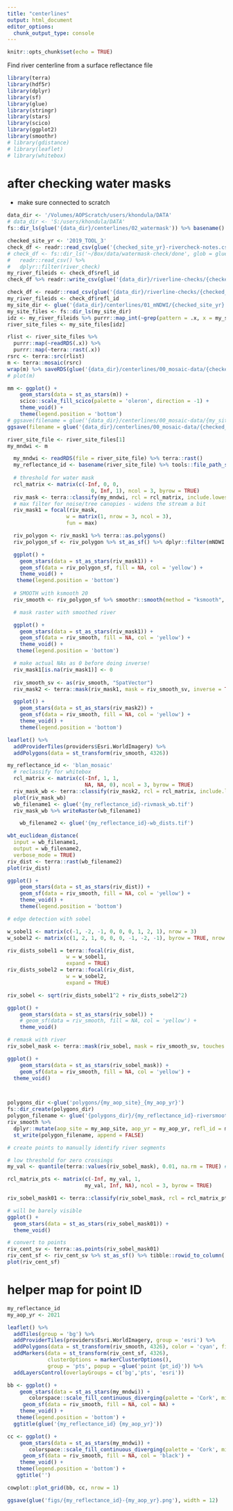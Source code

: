 ```yaml
---
title: "centerlines"
output: html_document
editor_options: 
  chunk_output_type: console
---
```


```r
knitr::opts_chunk$set(echo = TRUE)
```

Find river centerline from a surface reflectance file

```r
library(terra)
library(hdf5r)
library(dplyr)
library(sf)
library(glue)
library(stringr)
library(stars)
library(scico)
library(ggplot2)
library(smoothr)
# library(gdistance)
# library(leaflet)
# library(whitebox)

```


# after checking water masks

* make sure connected to scratch

```r
data_dir <- '/Volumes/AOPScratch/users/khondula/DATA'
# data_dir <- 'S:/users/khondula/DATA'
fs::dir_ls(glue('{data_dir}/centerlines/02_watermask')) %>% basename()
```

```r
checked_site_yr <- '2019_TOOL_3'
check_df <- readr::read_csv(glue('{checked_site_yr}-rivercheck-notes.csv')) %>% dplyr::filter(river_check)
# check_df <- fs::dir_ls('~/Box/data/watermask-check/done', glob = glue('*{my_site_yr}*')) %>%
#   readr::read_csv() %>%
#   dplyr::filter(river_check)
my_river_fileids <- check_df$refl_id
check_df %>% readr::write_csv(glue('{data_dir}/riverline-checks/{checked_site_yr}.csv'))
```

```r
check_df <- readr::read_csv(glue('{data_dir}/riverline-checks/{checked_site_yr}.csv'))
my_river_fileids <- check_df$refl_id
my_site_dir <- glue('{data_dir}/centerlines/01_mNDWI/{checked_site_yr}')
my_site_files <- fs::dir_ls(my_site_dir)
idz <- my_river_fileids %>% purrr::map_int(~grep(pattern = .x, x = my_site_files))
river_site_files <- my_site_files[idz]
```

```r
rlist <- river_site_files %>%
  purrr::map(~readRDS(.x)) %>%
  purrr::map(~terra::rast(.x))
rsrc <- terra::src(rlist)
m <- terra::mosaic(rsrc)
wrap(m) %>% saveRDS(glue('{data_dir}/centerlines/00_mosaic-data/{checked_site_yr}-mosaic.rds'))
# plot(m)

mm <- ggplot() +
    geom_stars(data = st_as_stars(m)) +
    scico::scale_fill_scico(palette = 'oleron', direction = -1) +
    theme_void() +
    theme(legend.position = 'bottom')
# ggsave(filename = glue('{data_dir}/centerlines/00_mosaic-data/{my_site_yr}-mosaic.png'), mm)
ggsave(filename = glue('{data_dir}/centerlines/00_mosaic-data/{checked_site_yr}-mosaic.pdf'), mm, width = 8, height = 10)
```

```r
river_site_file <- river_site_files[1]
my_mndwi <- m
```

```r
  my_mndwi <- readRDS(file = river_site_file) %>% terra::rast()
  my_reflectance_id <- basename(river_site_file) %>% tools::file_path_sans_ext()
  
  # threshold for water mask
  rcl_matrix <- matrix(c(-Inf, 0, 0, 
                           0, Inf, 1), ncol = 3, byrow = TRUE)
  riv_mask <- terra::classify(my_mndwi, rcl = rcl_matrix, include.lowest = FALSE)
  # max filter for noise/tree canopies - widens the stream a bit
  riv_mask1 = focal(riv_mask, 
                   w = matrix(1, nrow = 3, ncol = 3), 
                   fun = max)

  riv_polygon <- riv_mask1 %>% terra::as.polygons()
  riv_polygon_sf <- riv_polygon %>% st_as_sf() %>% dplyr::filter(mNDWI == 1)

  ggplot() +
    geom_stars(data = st_as_stars(riv_mask1)) +
    geom_sf(data = riv_polygon_sf, fill = NA, col = 'yellow') +
    theme_void() +
   theme(legend.position = 'bottom')
 
  # SMOOTH with ksmooth 20
  riv_smooth <- riv_polygon_sf %>% smoothr::smooth(method = "ksmooth", smoothness = 20)

  # mask raster with smoothed river

  ggplot() +
    geom_stars(data = st_as_stars(riv_mask1)) +
    geom_sf(data = riv_smooth, fill = NA, col = 'yellow') +
    theme_void() +
   theme(legend.position = 'bottom')

  # make actual NAs as 0 before doing inverse!
  riv_mask1[is.na(riv_mask1)] <- 0
  
  riv_smooth_sv <- as(riv_smooth, "SpatVector")
  riv_mask2 <- terra::mask(riv_mask1, mask = riv_smooth_sv, inverse = TRUE, touches = TRUE)

  ggplot() +
    geom_stars(data = st_as_stars(riv_mask2)) +
    geom_sf(data = riv_smooth, fill = NA, col = 'yellow') +
    theme_void() +
    theme(legend.position = 'bottom')

```

```r
leaflet() %>%
  addProviderTiles(providers$Esri.WorldImagery) %>%
  addPolygons(data = st_transform(riv_smooth, 4326))
```

```r
my_reflectance_id <- 'blan_mosaic'
  # reclassify for whitebox
  rcl_matrix <- matrix(c(-Inf, 1, 1, 
                         NA, NA, 0), ncol = 3, byrow = TRUE)
  riv_mask_wb <- terra::classify(riv_mask2, rcl = rcl_matrix, include.lowest = FALSE)
  plot(riv_mask_wb)
  wb_filename1 <- glue('{my_reflectance_id}-rivmask_wb.tif')
  riv_mask_wb %>% writeRaster(wb_filename1)

    wb_filename2 <- glue('{my_reflectance_id}-wb_dists.tif')

wbt_euclidean_distance(
  input = wb_filename1,
  output = wb_filename2,
  verbose_mode = TRUE)
riv_dist <- terra::rast(wb_filename2)
plot(riv_dist)
```

```r

ggplot() +
    geom_stars(data = st_as_stars(riv_dist)) +
    geom_sf(data = riv_smooth, fill = NA, col = 'yellow') +
    theme_void() +
    theme(legend.position = 'bottom')

# edge detection with sobel

w_sobel1 <- matrix(c(-1, -2, -1, 0, 0, 0, 1, 2, 1), nrow = 3)
w_sobel2 <- matrix(c(1, 2, 1, 0, 0, 0, -1, -2, -1), byrow = TRUE, nrow = 3)

riv_dists_sobel1 = terra::focal(riv_dist, 
                   w = w_sobel1, 
                   expand = TRUE)
riv_dists_sobel2 = terra::focal(riv_dist, 
                   w = w_sobel2, 
                   expand = TRUE)

riv_sobel <- sqrt(riv_dists_sobel1^2 + riv_dists_sobel2^2)

ggplot() +
    geom_stars(data = st_as_stars(riv_sobel)) +
    # geom_sf(data = riv_smooth, fill = NA, col = 'yellow') +
    theme_void()

# remask with river
riv_sobel_mask <- terra::mask(riv_sobel, mask = riv_smooth_sv, touches = FALSE)

ggplot() +
    geom_stars(data = st_as_stars(riv_sobel_mask)) +
    geom_sf(data = riv_smooth, fill = NA, col = 'yellow') +
  theme_void() 



polygons_dir <-glue('polygons/{my_aop_site}_{my_aop_yr}')
fs::dir_create(polygons_dir)
polygon_filename <- glue('{polygons_dir}/{my_reflectance_id}-riversmooth.shp')
riv_smooth %>% 
  dplyr::mutate(aop_site = my_aop_site, aop_yr = my_aop_yr, refl_id = my_reflectance_id) %>% 
  st_write(polygon_filename, append = FALSE)
```

```r
# create points to manually identify river segments

# low threshold for zero crossings
my_val <- quantile(terra::values(riv_sobel_mask), 0.01, na.rm = TRUE) # 0.2 for area, 0.01 for points? 

rcl_matrix_pts <- matrix(c(-Inf, my_val, 1, 
                         my_val, Inf, NA), ncol = 3, byrow = TRUE)

riv_sobel_mask01 <- terra::classify(riv_sobel_mask, rcl = rcl_matrix_pts, include.lowest = FALSE)

# will be barely visible
ggplot() +
  geom_stars(data = st_as_stars(riv_sobel_mask01)) +
  theme_void() 

# convert to points
riv_cent_sv <- terra::as.points(riv_sobel_mask01)
riv_cent_sf <- riv_cent_sv %>% st_as_sf() %>% tibble::rowid_to_column('pt_id')
plot(riv_cent_sf)

```
 
# helper map for point ID

```r
my_reflectance_id
my_aop_yr <- 2021
```


```r
leaflet() %>%
  addTiles(group = 'bg') %>%
  addProviderTiles(providers$Esri.WorldImagery, group = 'esri') %>%
  addPolygons(data = st_transform(riv_smooth, 4326), color = 'cyan', fillOpacity = 0.1) %>%
  addMarkers(data = st_transform(riv_cent_sf, 4326),   
             clusterOptions = markerClusterOptions(),
             group = 'pts', popup = ~glue('point {pt_id}')) %>%
  addLayersControl(overlayGroups = c('bg','pts', 'esri'))
```

```r
bb <- ggplot() +
    geom_stars(data = st_as_stars(my_mndwi)) +
       colorspace::scale_fill_continuous_diverging(palette = 'Cork', mid = 0, rev = TRUE) +
     geom_sf(data = riv_smooth, fill = NA, col = NA) +
    theme_void() +
   theme(legend.position = 'bottom') +
  ggtitle(glue('{my_reflectance_id} {my_aop_yr}'))

cc <- ggplot() +
    geom_stars(data = st_as_stars(my_mndwi)) +
       colorspace::scale_fill_continuous_diverging(palette = 'Cork', mid = 0, rev = TRUE) +
     geom_sf(data = riv_smooth, fill = NA, col = 'black') +
    theme_void() +
   theme(legend.position = 'bottom') +
   ggtitle('')

cowplot::plot_grid(bb, cc, nrow = 1)

ggsave(glue('figs/{my_reflectance_id}-{my_aop_yr}.png'), width = 12)

```

